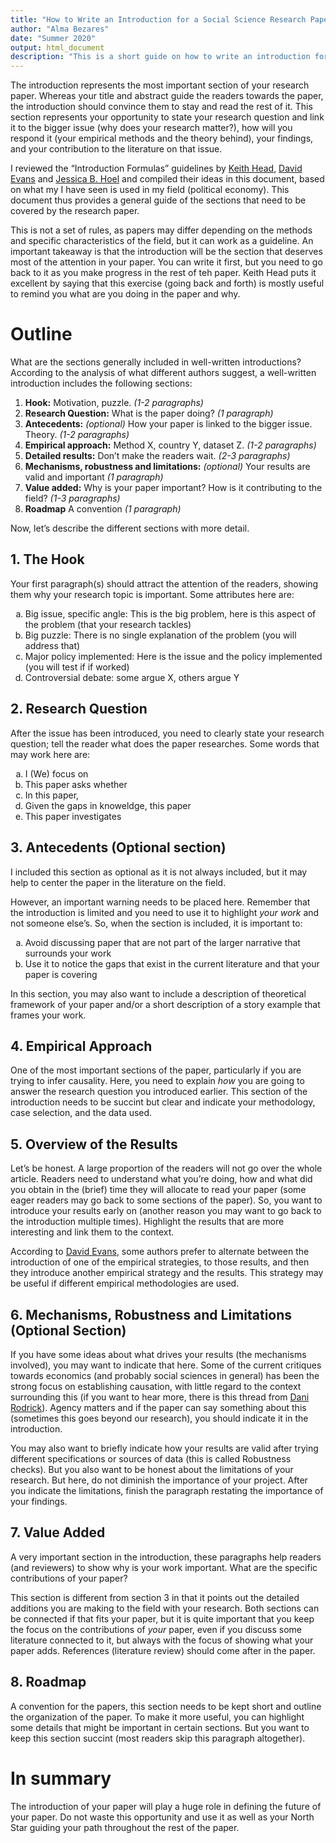 ```yaml
---
title: "How to Write an Introduction for a Social Science Research Paper"
author: "Alma Bezares"
date: "Summer 2020"
output: html_document
description: "This is a short guide on how to write an introduction for an Economics research paper."
---
```



The introduction represents the most important section of your research paper. Whereas your title and abstract guide the readers towards the paper, the introduction should convince them to stay and read the rest of it. This section represents your opportunity to state your research question and link it to the bigger issue (why does your research matter?), how will you respond it (your empirical methods and the theory behind), your findings, and your contribution to the literature on that issue.

I reviewed the "Introduction Formulas" guidelines by  [Keith Head](http://blogs.ubc.ca/khead/research/research-advice/formula),  [David Evans](https://www.cgdev.org/blog/how-write-introduction-your-development-economics-paper) and  [Jessica B. Hoel](http://www.jessicabhoel.com/thesis-2015-16) and compiled their ideas in this document, based on what my I have seen is used in my field (political economy). This document thus provides a general guide of the sections that need to be covered by the research paper. 


This is not a set of rules, as papers may differ depending on the methods and specific characteristics of the field, but it can work as a guideline. An important takeaway is that the introduction will be the section that deserves most of the attention in your paper. You can write it first, but you need to go back to it as you make progress in the rest of teh paper. Keith Head puts it excellent by saying that this exercise (going back and forth) is mostly useful to remind you what are you doing in the paper and why. 


# Outline 


What are the sections generally included in well-written introductions? According to the analysis of what different authors suggest, a well-written introduction includes the following sections:

1. **Hook:** Motivation, puzzle. _(1-2 paragraphs)_
1. **Research Question:** What is the paper doing? _(1 paragraph)_
1. **Antecedents:** _(optional)_ How your paper is linked to the bigger issue. Theory. _(1-2 paragraphs)_
1. **Empirical approach:** Method X, country Y, dataset Z. _(1-2 paragraphs)_
1. **Detailed results:** Don't make the readers wait. _(2-3 paragraphs)_
1. **Mechanisms, robustness and limitations:** _(optional)_ Your results are valid and important _(1 paragraph)_
1. **Value added:** Why is your paper important? How is it contributing to the field? _(1-3 paragraphs)_
1. **Roadmap** A convention _(1 paragraph)_

Now, let's describe the different sections with more detail.



## 1. The Hook

Your first paragraph(s) should attract the attention of the readers, showing them why your research topic is important. Some attributes here are:

a. Big issue, specific angle: This is the big problem, here is this aspect of the problem (that your research tackles)
a. Big puzzle: There is no single explanation of the problem (you will address that)
a. Major policy implemented: Here is the issue and the policy implemented (you will test if if worked)
a. Controversial debate: some argue X, others argue Y

## 2. Research Question

After the issue has been introduced, you need to clearly state your research question; tell the reader what does the paper researches. Some words that may work here are:

a. I (We) focus on
a. This paper asks whether
a. In this paper,
a. Given the gaps in knoweldge, this paper 
a. This paper investigates

## 3. Antecedents (Optional section)

I included this section as optional as it is not always included, but it may help to center the paper in the literature on the field. 

However, an important warning needs to be placed here. Remember that the introduction is limited and you need to use it to highlight _your work_ and not someone else's. So, when the section is included, it is important to:

a) Avoid discussing paper that are not part of the larger narrative that surrounds your work
a) Use it to notice the gaps that exist in the current literature and that your paper is covering

In this section, you may also want to include a description of theoretical framework of your paper and/or a short description of a story example that frames your work.


## 4. Empirical Approach

One of the most important sections of the paper, particularly if you are trying to infer causality. Here, you need to explain _how_ you are going to answer the research question you introduced earlier. This section of the introduction needs to be succint but clear and indicate your methodology, case selection, and the data used. 

## 5. Overview of the Results

Let's be honest. A large proportion of the readers will not go over the whole article. Readers need to understand what you're doing, how and what did you obtain in the (brief) time they will allocate to read your paper (some eager readers may go back to some sections of the paper). So, you want to introduce your results early on (another reason you may want to go back to the introduction multiple times). Highlight the results that are more interesting and link them to the context.

According to [David Evans](https://www.cgdev.org/blog/how-write-introduction-your-development-economics-paper), some authors prefer to alternate between the introduction of one of the empirical strategies, to those results, and then they introduce another empirical strategy and the results. This strategy may be useful if different empirical methodologies are used.

## 6. Mechanisms, Robustness and Limitations (Optional Section)

If you have some ideas about what drives your results (the mechanisms involved), you may want to indicate that here. Some of the current critiques towards economics (and probably social sciences in general) has been the strong focus on establishing causation, with little regard to the context surrounding this (if you want to hear more, there is this thread from [Dani Rodrick](https://twitter.com/rodrikdani/status/1272838903108718593)). Agency matters and if the paper can say something about this (sometimes this goes beyond our research), you should indicate it in the introduction.

You may also want to briefly indicate how your results are valid after trying different specifications or sources of data (this is called Robustness checks). But you also want to be honest about the limitations of your research. But here, do not diminish the importance of your project. After you indicate the limitations, finish the paragraph restating the importance of your findings.

## 7. Value Added

A very important section in the introduction, these paragraphs help readers (and reviewers) to show why is your work important. What are the specific contributions of your paper? 

This section is different from section 3 in that it points out the detailed additions you are making to the field with your research. Both sections can be connected if that fits your paper, but it is quite important that you keep the focus on the contributions of _your_ paper, even if you discuss some literature connected to it, but always with the focus of showing what your paper adds. References (literature review) should come after in the paper.

## 8. Roadmap

A convention for the papers, this section needs to be kept short and outline the organization of the paper. To make it more useful, you can highlight some details that might be important in certain sections. But you want to keep this section succint (most readers skip this paragraph altogether).




# In summary

The introduction of your paper will play a huge role in defining the future of your paper. Do not waste this opportunity and use it as well as your North Star guiding your path throughout the rest of the paper. 











